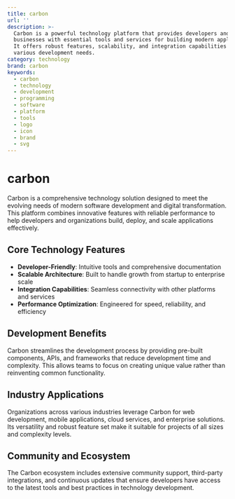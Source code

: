 ```yaml
---
title: carbon
url: ''
description: >-
  Carbon is a powerful technology platform that provides developers and
  businesses with essential tools and services for building modern applications.
  It offers robust features, scalability, and integration capabilities for
  various development needs.
category: technology
brand: carbon
keywords:
  - carbon
  - technology
  - development
  - programming
  - software
  - platform
  - tools
  - logo
  - icon
  - brand
  - svg
---
```


# carbon

Carbon is a comprehensive technology solution designed to meet the evolving needs of modern software development and digital transformation. This platform combines innovative features with reliable performance to help developers and organizations build, deploy, and scale applications effectively.

## Core Technology Features

- **Developer-Friendly**: Intuitive tools and comprehensive documentation
- **Scalable Architecture**: Built to handle growth from startup to enterprise scale
- **Integration Capabilities**: Seamless connectivity with other platforms and services
- **Performance Optimization**: Engineered for speed, reliability, and efficiency

## Development Benefits

Carbon streamlines the development process by providing pre-built components, APIs, and frameworks that reduce development time and complexity. This allows teams to focus on creating unique value rather than reinventing common functionality.

## Industry Applications

Organizations across various industries leverage Carbon for web development, mobile applications, cloud services, and enterprise solutions. Its versatility and robust feature set make it suitable for projects of all sizes and complexity levels.

## Community and Ecosystem

The Carbon ecosystem includes extensive community support, third-party integrations, and continuous updates that ensure developers have access to the latest tools and best practices in technology development.
